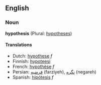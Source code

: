 ==English==

===Noun===
'''hypothesis''' (Plural: [[hypotheses]])

====Translations====
*Dutch: [[hypothese]] ''f''
*Finnish: [[hypoteesi]]
*French: [[hypothèse]] ''f''
*Persian: [[فرضیه]] (farziyeh), [[نگره]] (negareh)
*Spanish: [[hipótesis]] ''f''
